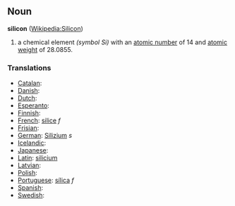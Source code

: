== Noun ==
'''silicon''' ([[en:Silicon|Wikipedia:Silicon]])

# a chemical element ''(symbol Si)'' with an [[atomic number]] of 14 and [[atomic weight]] of 28.0855.

===Translations===
*[[Catalan]]: [[]] 
*[[Danish]]: [[]]
*[[Dutch]]: [[]] 
*[[Esperanto]]: [[]]
*[[Finnish]]: [[]]
*[[French]]: [[silice]] ''f''
*[[Frisian]]: [[]]
*[[German]]: [[Silizium]] ''s''
*[[Icelandic]]: [[]]
*[[Japanese]]: [[]]
*[[Latin]]: [[silicium]]
*[[Latvian]]: [[]]
*[[Polish]]: [[]]
*[[Portuguese]]: [[sílica]] ''f''
*[[Spanish]]: [[]] 
*[[Swedish]]: [[]]